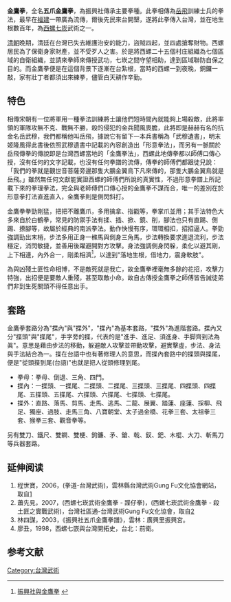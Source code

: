 {{Inappropriate tone|time=2013-08-27T06:56:45+00:00}}
'''金鷹拳'''，全名'''五爪金鷹拳'''，為振興社傳承主要拳種。此拳相傳為[[岳飛|岳飛]]訓練士兵的拳法，最早在[[福建|福建]]一帶廣為流傳，爾後先民來台開墾，遂將此拳傳入台灣，並在地生根數百年，為[[西螺七崁|西螺七崁]]武術之一。

[[清朝|清朝]]晚期，清廷在台灣已失去維護治安的能力，盜賊四起，並四處搶奪財物。西螺居民為了保衛身家財產，並不受歹人之害。於是將西螺二十五個村庄組織為七個區域的自衛組織，並請來拳師來傳授武功，七崁之間守望相助，達到區域聯防自保之目的。而金鷹拳便是在這個背景下逐漸在台紮根，當時的西螺一到夜晚，銅鑼一敲，家有壯丁者都須出來練拳，儘管白天耕作辛勤。

==特色==
相傳宋朝有一位將軍用一種拳法訓練將士讓他們短時間內就能夠上場殺敵，此將率領的軍隊攻無不克、戰無不勝，殺的侵犯的金兵聞風喪膽，此將即是赫赫有名的抗金名岳武穆，我們都稱他叫岳飛，據說它有留下一本兵書稱為「武穆遺書」，明末姬隆風得此書後依照武穆遺書中記載的內容創造出「形意拳法」，而另有一脈關於岳飛傳拳的傳說即是台灣西螺當地的「金鷹拳法」，西螺此地傳拳都以師傅口傳心授，沒有任何的文字記載，也沒有任何拳譜的流傳，傳拳的師傅們都跟徒兒說：「我們的拳就是觀世音菩薩旁邊那隻大鵬金翼鳥下凡來傳的，那隻大鵬金翼鳥就是岳飛。」雖然無任何文獻能實證西螺的師傅們所說的真實性，不過形意拳譜上所記載下來的拳理拳法，完全與老師傅們口傳心授的金鷹拳不謀而合，唯一的差別在於形意拳打法直進直入，金鷹拳則是側閃斜打。

金鷹拳拳勁剛猛，把把不離鷹爪，多用擒拿、指戳等，拳掌爪並用；其手法特色大多來自於白鶴拳，常見的防禦手法有揉、插、掀、鏡、削，腳法也只有直踢、側踢、撩腳等，故屬於經典的南派拳法。動作快慢有序，環環相扣，招招逼人。拳勁強調勁出末梢，步法多用正身一樤馬與側身三角馬，步法轉換要求進退流利，步法穩定，消閃敏捷，並善用後躍避開對方攻擊。身法強調側身閃躲，柔化以避其剛，上下相連，內外合一，剛柔相濟<ref>[http://www.wuanchuang.com.tw/louyoung/toc3/page06.htm 振興社與金鷹拳] {{webarchive|url=https://web.archive.org/web/20100304040407/http://www.wuanchuang.com.tw/louyoung/toc3/page06.htm |date=2010-03-04 }}</ref>，以達到"落地生根，借地力，震身軟肢"。

為與凶殘土匪性命相博，不是敵死就是我亡，故金鷹拳裡毫無多餘的花招，攻擊力特強，出招便是要敵人重殘，甚至取敵小命。故自古傳授金鷹拳之師傅皆告誡徒弟們非到生死關頭不得任意出手。

==套路==
金鷹拳套路分為"揲內"與"揲外"，"揲內"為基本套路，"揲外"為進階套路。揲內又分"揲頭"與"揲尾"，手字旁的揲，代表的是"進手、進足、須進身、手脚齊到法為眞"。意思是藉由步法的移動，躲避敵人攻擊並帶動攻擊，避實擊虛，步法、身法與手法結合為一。揲在台語中也有著修理人的意思，而揲內套路中的揲頭與揲尾，便是"從頭揲到尾(台語)"也就是把人從頭修理到尾。

*拳母：拳母、倒退、三角、四門。
*揲內：一揲頭、一揲尾、二揲頭、二揲尾、三揲頭、三揲尾、四揲頭、四揲尾、五揲頭、五揲尾、六揲頭、六揲尾、七揲頭、七揲尾。
*揲外：直路、落馬、剪馬、走馬、逃馬、二龍、展翼、踏蓮、座蓮、採柳、飛足、獨座、過肢、走馬三角、八寶朝堂、太子過金橋、花拳三套、太祖拳三套、猴拳三套、觀音拳等。

另有雙刀、鐵尺、雙鐧、雙梗、鉤鐮、矛、鎗、戟、釵、鈀、木棍、大刀、斬馬刀等兵器套路。

==延伸阅读==
#程世寶，2006，(拳道-台灣武術)，雲林縣台灣武術Gung Fu文化協會網站，取自[https://web.archive.org/web/20090305150810/http://gungfu.myweb.hinet.net/a3.htm]
#蕭先見，2007，(西螺七崁武術金鷹拳 - 蹀仔拳)，(西螺七崁武術金鷹拳 - 殺土匪之實戰武術)，台灣社區通-台灣武術Gung Fu文化協會，取自[http://www.hometown.org.tw/community/pages/01_about.php?CommID=3386]{{dead link|date=2018年4月 |bot=InternetArchiveBot |fix-attempted=yes }}
#林四謀，2003，《振興社五爪金鷹拳譜》，雲林：廣興里振興宮。
#廖丑，1998，西螺七嵌與台灣開拓史，台北：前衛。

==参考文献==
<div class="references-small">
<references></references>
</div>
[[Category:台灣武術|Category:台灣武術]]